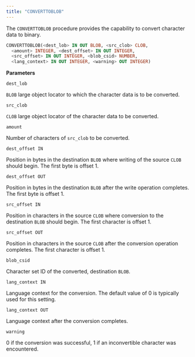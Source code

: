 ```yaml
---
title: "CONVERTTOBLOB"
---
```


The `CONVERTTOBLOB` procedure provides the capability to convert character data to binary.

```sql
CONVERTTOBLOB(<dest_lob> IN OUT BLOB, <src_clob> CLOB,
  <amount> INTEGER, <dest_offset> IN OUT INTEGER,
  <src_offset> IN OUT INTEGER, <blob_csid> NUMBER,
  <lang_context> IN OUT INTEGER, <warning> OUT INTEGER)
```

**Parameters**

`dest_lob`

 `BLOB` large object locator to which the character data is to be converted.

`src_clob`

 `CLOB` large object locator of the character data to be converted.

`amount`

 Number of characters of `src_clob` to be converted.

`dest_offset IN`

 Position in bytes in the destination `BLOB` where writing of the source `CLOB` should begin. The first byte is offset 1.

`dest_offset OUT`

 Position in bytes in the destination `BLOB` after the write operation completes. The first byte is offset 1.

`src_offset IN`

 Position in characters in the source `CLOB` where conversion to the destination `BLOB` should begin. The first character is offset 1.

`src_offset OUT`

 Position in characters in the source `CLOB` after the conversion operation completes. The first character is offset 1.

`blob_csid`

 Character set ID of the converted, destination `BLOB`.

`lang_context IN`

 Language context for the conversion. The default value of 0 is typically used for this setting.

`lang_context OUT`

 Language context after the conversion completes.

`warning`

 0 if the conversion was successful, 1 if an inconvertible character was encountered.
